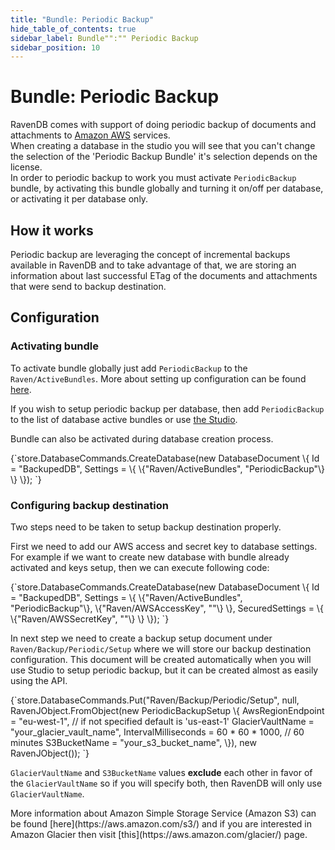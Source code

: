```yaml
---
title: "Bundle: Periodic Backup"
hide_table_of_contents: true
sidebar_label: Bundle"":"" Periodic Backup
sidebar_position: 10
---
```



# Bundle: Periodic Backup

RavenDB comes with support of doing periodic backup of documents and attachments to [Amazon AWS](https://aws.amazon.com/) services.  
When creating a database in the studio you will see that you can't change the selection of the 'Periodic Backup Bundle' it's selection depends on the license.  
In order to periodic backup to work you must activate `PeriodicBackup` bundle, by activating this bundle globally and turning it on/off per database, or activating it per database only.

## How it works

Periodic backup are leveraging the concept of incremental backups available in RavenDB and to take advantage of that, we are storing an information about last successful ETag of the documents and attachments that were send to backup destination.

## Configuration

### Activating bundle

To activate bundle globally just add `PeriodicBackup` to the `Raven/ActiveBundles`. More about setting up configuration can be found [here](../Administration/configuration.mdx).

If you wish to setup periodic backup per database, then add `PeriodicBackup` to the list of database active bundles or use [the Studio](../../studio/bundles/periodicbackup.mdx).

Bundle can also be activated during database creation process.

<TabItem value="periodic_backups_1" label="periodic_backups_1">
<CodeBlock language="csharp">
{`store.DatabaseCommands.CreateDatabase(new DatabaseDocument
    \{
        Id = "BackupedDB",
        Settings =
            \{
                \{"Raven/ActiveBundles", "PeriodicBackup"\}
            \}
    \});
`}
</CodeBlock>
</TabItem>

### Configuring backup destination

Two steps need to be taken to setup backup destination properly.

First we need to add our AWS access and secret key to database settings. For example if we want to create new database with bundle already activated and keys setup, then we can execute following code:

<TabItem value="periodic_backups_2" label="periodic_backups_2">
<CodeBlock language="csharp">
{`store.DatabaseCommands.CreateDatabase(new DatabaseDocument
\{
    Id = "BackupedDB",
    Settings =
            \{
                \{"Raven/ActiveBundles", "PeriodicBackup"\},
                \{"Raven/AWSAccessKey", "<key_here>"\}
            \},
    SecuredSettings =
                \{
                    \{"Raven/AWSSecretKey", "<key_here>"\}
                \}
\});
`}
</CodeBlock>
</TabItem>

In next step we need to create a backup setup document under `Raven/Backup/Periodic/Setup` where we will store our backup destination configuration. This document will be created automatically when you will use Studio to setup periodic backup, but it can be created almost as easily using the API.

<TabItem value="periodic_backups_3" label="periodic_backups_3">
<CodeBlock language="csharp">
{`store.DatabaseCommands.Put("Raven/Backup/Periodic/Setup",
                           null,
                           RavenJObject.FromObject(new PeriodicBackupSetup
                               \{
                                   AwsRegionEndpoint = "eu-west-1", // if not specified default is 'us-east-1'
                                   GlacierVaultName = "your_glacier_vault_name",
                                   IntervalMilliseconds = 60 * 60 * 1000, // 60 minutes
                                   S3BucketName = "your_s3_bucket_name",
                               \}),
                           new RavenJObject());
`}
</CodeBlock>
</TabItem>

`GlacierVaultName` and `S3BucketName` values **exclude** each other in favor of the `GlacierVaultName` so if you will specify both, then RavenDB will only use `GlacierVaultName`. 

<Admonition type="note" title="Note">
More information about Amazon Simple Storage Service (Amazon S3) can be found [here](https://aws.amazon.com/s3/) and if you are interested in Amazon Glacier then visit [this](https://aws.amazon.com/glacier/) page.
</Admonition>

